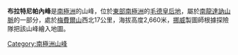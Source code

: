 '''布拉特尼帕內峰'''是[[南極洲|南極洲]]的山峰，位於[[東部南極洲|東部南極洲]]的[[毛德皇后地|毛德皇后地]]，屬於[[南龍達訥山脈|南龍達訥山脈]]的一部分，處於[[梅費爾山|梅費爾山]]西北17公里，海拔高度2,660米，[[挪威|挪威]]製圖師根據探險隊把該山峰繪入地圖。

{{coord|71|54|S|24|33|E|source:GNIS|display=title}}

{{Antarctica-geo-stub}}
[[Category:南極洲山峰|Category:南極洲山峰]]